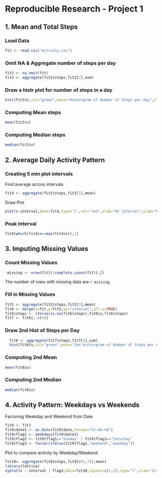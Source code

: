 Reproducible Research - Project 1
=================================

## 1. Mean and Total Steps

### Load Data
```r
fit <- read.csv("activity.csv")
```

### Omit NA & Aggregate number of steps per day
```r
fit2 <- na.omit(fit)
fit3 <- aggregate(fit2$steps,fit2[2],sum)
```

### Draw a histr plot for number of steps in a day
```r
hist(fit3$x,col="green",main="Historgram of Number of Steps per day",xlab="Number of Steps",ylab="Count of Days")
```

### Computing Mean steps
```r
mean(fit3$x)
```

### Computing Median steps
```r
median(fit3$x)
```
## 2. Average Daily Activity Pattern

### Creating 5 min plot intervals

Find average across intervals

```r
fit4 <- aggregate(fit2$steps,fit2[3],mean)
```

Draw Plot
```r
plot(x~interval,data=fit4,type='l',col="red",xlab="At Interval",ylab="Mean steps per day",main="Average Daily Activity Pattern")
```

### Peak Interval
```r
fit4[which(fit4$x==max(fit4$x)),1]
```

## 3. Imputing Missing Values

### Count Missing Values
```r
 missing <- nrow(fit[(!complete.cases(fit)),])
```
The number of rows with missing data are `r missing`.

### Fill in Missing Values

```r
fit5 <- aggregate(fit2$steps,fit2[3],mean)
fit6 <- merge(x=fit,y=fit5,by="interval",all.x=TRUE)
fit6$steps <- ifelse(is.na(fit6$steps),fit6$x,fit6$steps)
fit7 <- fit6[,-c(4)]
```

### Draw 2nd Hist of Steps per Day

```r
  fit8 <- aggregate(fit7$steps,fit7[3],sum)
  hist(fit8$x,col="green",main="2nd Historgram of Number of Steps per day",xlab="Number of Steps",ylab="Count of Days")
```

### Computing 2nd Mean
```r
mean(fit8$x)
```

### Computing 2nd Median
```r
median(fit8$x)
```

## 4. Activity Pattern: Weekdays vs Weekends

Factoring Weekday and Weekend from Date

```r
fit9 <- fit7
fit9$date1 <- as.Date(fit9$date,format="%Y-%m-%d")
fit9$flag1 <- weekdays(fit9$date1)
fit9$flag2 <- fit9$flag1=="Sunday" | fit9$flag1=="Saturday"
fit9$flag3 <- factor(ifelse(fit9$flag2,"weekend","weekday")) 
```

Plot to compare activity by Weekday/Weekend
```r
fit10<- aggregate(fit9$steps,fit9[c(1,7)],mean)
library(lattice)
xyplot(x ~ interval | flag3,data=fit10,layout=c(1,2),type="l",xlab="Interval",ylab="Number of steps")
```
